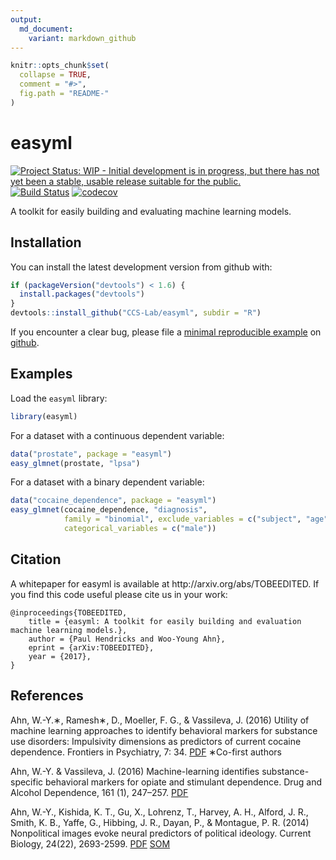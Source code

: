 ```yaml
---
output:
  md_document:
    variant: markdown_github
---
```


<!-- README.md is generated from README.Rmd. Please edit that file -->

```r
knitr::opts_chunk$set(
  collapse = TRUE,
  comment = "#>",
  fig.path = "README-"
)
```

easyml
======

[![Project Status: WIP - Initial development is in progress, but there has not yet been a stable, usable release suitable for the public.](http://www.repostatus.org/badges/latest/wip.svg)](http://www.repostatus.org/#wip)
[![Build Status](https://travis-ci.org/CCS-Lab/easyml.svg?branch=master)](https://travis-ci.org/CCS-Lab/easyml)
[![codecov](https://codecov.io/gh/CCS-Lab/easyml/branch/master/graph/badge.svg)](https://codecov.io/gh/CCS-Lab/easyml)

A toolkit for easily building and evaluating machine learning models.

Installation
------------

You can install the latest development version from github with:

```R
if (packageVersion("devtools") < 1.6) {
  install.packages("devtools")
}
devtools::install_github("CCS-Lab/easyml", subdir = "R")
```

If you encounter a clear bug, please file a [minimal reproducible example](http://stackoverflow.com/questions/5963269/how-to-make-a-great-r-reproducible-example) on [github](https://github.com/CCS-Lab/easyml/issues).

Examples
--------

Load the `easyml` library:

```R
library(easyml)
```

For a dataset with a continuous dependent variable:

```R
data("prostate", package = "easyml")
easy_glmnet(prostate, "lpsa")
```

For a dataset with a binary dependent variable:

```R
data("cocaine_dependence", package = "easyml")
easy_glmnet(cocaine_dependence, "diagnosis", 
            family = "binomial", exclude_variables = c("subject", "age"), 
            categorical_variables = c("male"))
```

Citation
--------

A whitepaper for easyml is available at http://arxiv.org/abs/TOBEEDITED. If you find this code useful please cite us in your work:

```
@inproceedings{TOBEEDITED,
	title = {easyml: A toolkit for easily building and evaluation machine learning models.},
	author = {Paul Hendricks and Woo-Young Ahn},
	eprint = {arXiv:TOBEEDITED},
	year = {2017},
}
```

References
----------

Ahn, W.-Y.∗, Ramesh∗, D., Moeller, F. G., & Vassileva, J. (2016) Utility of machine learning approaches to identify behavioral markers for substance use disorders: Impulsivity dimensions as predictors of current cocaine dependence. Frontiers in Psychiatry, 7: 34. [PDF](https://u.osu.edu/ccsl/files/2015/08/Ahn2016_Frontiers-26g6nye.pdf) ∗Co-first authors

Ahn, W.-Y. & Vassileva, J. (2016) Machine-learning identifies substance-specific behavioral markers for opiate and stimulant dependence. Drug and Alcohol Dependence, 161 (1), 247–257. [PDF](https://u.osu.edu/ccsl/files/2016/02/Ahn2016_DAD-oftlf3.pdf)

Ahn, W.-Y., Kishida, K. T., Gu, X., Lohrenz, T., Harvey, A. H., Alford, J. R., Smith, K. B., Yaffe, G., Hibbing, J. R., Dayan, P., & Montague, P. R. (2014) Nonpolitical images evoke neural predictors of political ideology. Current Biology, 24(22), 2693-2599. [PDF](https://u.osu.edu/ccsl/files/2015/11/Ahn2014_CB-1l5475k.pdf) [SOM](https://u.osu.edu/ccsl/files/2015/11/Ahn2014_CB_SOM-1xag1ph.pdf)
